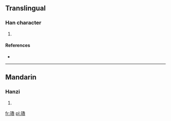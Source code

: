 ==Translingual==

===Han character===
{{Han char|rn=96|rad=玉|as=13|sn=17|four=|canj=一土竹木金 (MGHDC)}}

# {{defn|Han|sort=玉13}}

====References====
* {{Han ref|kx=0744.021|dkj=21293|hdz=21141.040|uh=74B3|ud=29875}}

----

==Mandarin==

===Hanzi===
{{cmn-hanzi|pin=[[tián]] ([[tian2]])|wg=t'ien<sup>2</sup>}}

# {{defn|Mandarin|sort=玉13}}

[[fr:璳]]
[[pl:璳]]